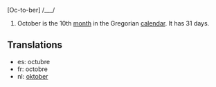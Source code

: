[Oc-to-ber] /___/

#October is the 10th [[month]] in the Gregorian [[calendar]]. It has 31 days.

==Translations==
*es: octubre
*fr: octobre
*nl: [[oktober]]